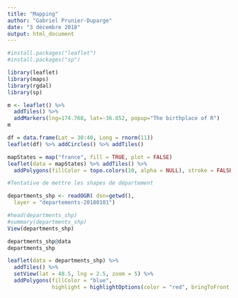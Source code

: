 ```yaml
---
title: "Mapping"
author: "Gabriel Prunier-Duparge"
date: "3 décembre 2018"
output: html_document
---
```


```r
#install.packages("leaflet")
#install.packages("sp")
```

```r
library(leaflet)
library(maps)
library(rgdal)
library(sp)
```

```r

m <- leaflet() %>%
  addTiles() %>%
  addMarkers(lng=174.768, lat=-36.852, popup="The birthplace of R")
m 

```


```r
df = data.frame(Lat = 30:40, Long = rnorm(11))
leaflet(df) %>% addCircles() %>% addTiles()
```

```r
mapStates = map("france", fill = TRUE, plot = FALSE)
leaflet(data = mapStates) %>% addTiles() %>%
  addPolygons(fillColor = topo.colors(10, alpha = NULL), stroke = FALSE)
```


```r
#Tentative de mettre les shapes de département

departments_shp <- readOGR( dsn=getwd(),
  layer = "departements-20180101")

#head(departments_shp)
#summary(departments_shp)
View(departments_shp)

departments_shp@data
departments_shp

```


```r
leaflet(data = departments_shp) %>% 
  addTiles() %>% 
  setView(lat = 48.5, lng = 2.5, zoom = 5) %>% 
  addPolygons(fillColor = "blue", 
              highlight = highlightOptions(color = "red", bringToFront = TRUE), label=~nom)
```

